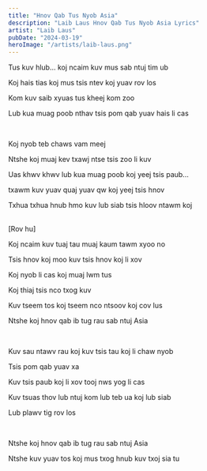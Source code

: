 ```yaml
---
title: "Hnov Qab Tus Nyob Asia"
description: "Laib Laus Hnov Qab Tus Nyob Asia Lyrics"
artist: "Laib Laus"
pubDate: "2024-03-19"
heroImage: "/artists/laib-laus.png"
---
```


Tus kuv hlub... koj ncaim kuv mus sab ntuj tim ub

Koj hais tias koj mus tsis ntev koj yuav rov los

Kom kuv saib xyuas tus kheej kom zoo

Lub kua muag poob nthav tsis pom qab yuav hais li cas

<br />

Koj nyob teb chaws vam meej

Ntshe koj muaj kev txawj ntse tsis zoo li kuv

Uas khwv khwv lub kua muag poob koj yeej tsis paub...

txawm kuv yuav quaj yuav qw koj yeej tsis hnov

Txhua txhua hnub hmo kuv lub siab tsis hloov ntawm koj

<br />
[Rov hu]
<br />

Koj ncaim kuv tuaj tau muaj kaum tawm xyoo no

Tsis hnov koj moo kuv tsis hnov koj li xov

Koj nyob li cas koj muaj lwm tus

Koj thiaj tsis nco txog kuv

Kuv tseem tos koj tseem nco ntsoov koj cov lus

Ntshe koj hnov qab ib tug rau sab ntuj Asia

<br />

Kuv sau ntawv rau koj kuv tsis tau koj li chaw nyob

Tsis pom qab yuav xa

Kuv tsis paub koj li xov tooj nws yog li cas

Kuv tsuas thov lub ntuj kom lub teb ua koj lub siab

Lub plawv tig rov los

<br />

Ntshe koj hnov qab ib tug rau sab ntuj Asia

Ntshe kuv yuav tos koj mus txog hnub kuv txoj sia tu
